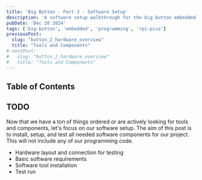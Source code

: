 ```yaml
---
title: 'Big Button - Part 3 - Software Setup'
description: 'A software setup walkthrough for the big button embedded project'
pubDate: 'Dec 28 2024'
tags: ['big-button', 'embedded', 'programming', 'rpi-pico']
previousPost:
  slug: "button_2_hardware_overview"
  title: "Tools and Components"
# nextPost: 
#   slug: "button_2_hardware_overview"
#   title: "Tools and Components"
---
```


## Table of Contents

## TODO

Now that we have a ton of things ordered or are actively looking for tools and components,
let's focus on our software setup. The aim of this post is to install, setup, and test 
all needed software components for our project. This will not include any of our
programming code.

- Hardware layout and connection for testing
- Basic software requirements
- Software tool installation
- Test run

